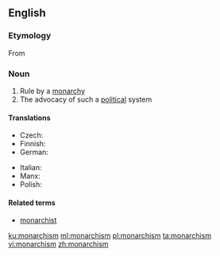 ==English==
{{wikipedia}}

===Etymology===
From {{etyl|fr|en}} {{term|monarchisme|lang=fr}}

===Noun===
{{en-noun|-}}

# Rule by a [[monarchy]]
# The advocacy of such a [[political]] system

====Translations====
{{trans-top|advocacy of the monarchistic political system}}
* Czech: {{t|cs|monarchismus|m}}
* Finnish: {{t|fi|monarkismi}}
* German: {{t|de|Monarchismus|m}}
{{trans-mid}}
* Italian: {{t+|it|monarchismo|m}}
* Manx: {{t|gv|ard-reeaghys|m}}
* Polish: {{t|pl|monarchizm|m}}
{{trans-bottom}}

====Related terms====
* [[monarchist]]

[[ku:monarchism]]
[[ml:monarchism]]
[[pl:monarchism]]
[[ta:monarchism]]
[[vi:monarchism]]
[[zh:monarchism]]